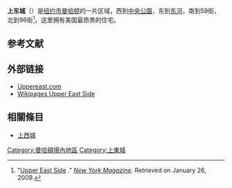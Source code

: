 {{expert-subject}}
{{expand language|1=en|page=|time=2020-02-24T04:54:27+00:00}}
{{Infobox settlement
| name                    = 上東城
| native_name             = Upper East Side
| native_name_lang        = en
| settlement_type         = {{Link-en|曼哈顿近邻社区列表|List of Manhattan neighborhoods|曼哈顿近邻社区}}
| image_skyline           = Park Avenue in Manhattan NYC looking north from East 74th Street.jpg
| imagesize               = 300px
| image_caption           = 上東城的[[公園大道|公園大道]]，從{{link-en|74街 (曼哈頓)|74th Street (Manhattan)|74街東}}往北看（2016年9月）
| nickname                = UES
| image_map 	          = {{maplink|frame=y|plain=yes|frame-align=center|zoom=12|type=line|stroke-color=#000|stroke-width=1|id=Q455587,Q1189975,Q1190605,Q1043965}}
| map_caption             = 在紐約市內的位置
| coordinates = {{Coord|40.769|-73.966|region:US-NY_type:city|display=inline,title}}
| subdivision_type        = [[世界政區索引|國家]]
| subdivision_name        = {{flag|United States}}
| subdivision_type1       = [[美國州份|州份]]
| subdivision_name1       = {{flag|New York}}
| subdivision_type2       = [[城市|城市]]
| subdivision_name2       = {{flagicon image|Flag of New York City.svg}} [[紐約市|紐約市]]
| subdivision_type3       = [[行政區_(紐約市)|行政區]]
| subdivision_name3       = {{flagicon image|Flag of New York County, New York.png}} [[曼哈頓|曼哈頓]]
| subdivision_type4       = Community District
| subdivision_name4       = Manhattan 8
| area_total_sq_mi        = 1.76
| area_footnotes          = <ref name="stats" />
| population_footnotes    = <ref name="stats" />
| population_total        = 124,231
| population_as_of        = 2016
| population_density_sq_mi= auto
| demographics_type1      = 種族
| demographics1_footnotes = <ref name="stats" />
| demographics1_title1    = 白人
| demographics1_info1     = 79.0%
| demographics1_title2    = 亞洲裔
| demographics1_info2     = 8.6
| demographics1_title3    = 西班牙裔
| demographics1_info3     = 7.1
| demographics1_title4    = 黑人
| demographics1_info4     = 3.2
| demographics1_title5    = 其他
| demographics1_info5     = 2.2
| demographics_type2      = 經濟
| demographics2_footnotes = <ref name="stats">{{cite web|title=Upper East Side neighborhood in New York|url=http://www.city-data.com/neighborhood/Upper-East-Side-New-York-NY.html|accessdate=March 18, 2019|archive-date=2019-05-12|archive-url=https://web.archive.org/web/20190512214148/http://www.city-data.com/neighborhood/Upper-East-Side-New-York-NY.html|dead-url=no}}</ref>
| demographics2_title1    = {{link-en|中位收入|Median income}}
| demographics2_info1     = $131,492
| timezone1               = [[北美東部時區|東部]]
| utc_offset1             = −5
| timezone1_DST           = [[北美東部時區|EDT]]
| utc_offset1_DST         = −4
| postal_code_type        = [[美國郵區編號|郵區編號]]
| postal_code             = 10021、10028、10065、10075、10128
| area_code_type          = [[電話號碼分類計劃|區域編號]]
| area_code               = {{link-en|區域編號212、646和332|Area codes 212, 646, and 332|212、332、646}}和{{link-en|區域編號917|Area code 917|917}}
}}
'''上东城'''（{{lang-en|'''Upper East Side'''}}）是[[纽约市|纽约市]][[曼哈顿|曼哈顿]]的一片区域，西到[[中央公園_(紐約市)|中央公園]]，东到[[东河_(紐約市)|东河]]，南到59街，北到96街<ref>"[http://nymag.com/realestate/articles/neighborhoods/uppereast.htm Upper East Side] {{Wayback|url=http://nymag.com/realestate/articles/neighborhoods/uppereast.htm |date=20090210045641 }}." ''[[New_York_Magazine|New York Magazine]]''. Retrieved on January 26, 2009.</ref>。这里拥有美国最昂贵的住宅。{{how}}

== 参考文献 ==
<div class="references-small">
<references />
</div>

== 外部链接 ==
* [http://www.uppereast.com Uppereast.com]{{Wayback|url=http://www.uppereast.com/ |date=20200423094536 }}
* [https://web.archive.org/web/20150815222819/http://wikipages.com/index.php/Category%3AUpper_East_Side Wikipages Upper East Side]

== 相關條目 ==
* [[上西城|上西城]]

{{newYork-stub}}
{{Authority control}}

[[Category:曼哈頓境內地區|Category:曼哈頓境內地區]]
[[Category:上東城|Category:上東城]]